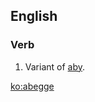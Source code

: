==English==
===Verb===
{{en-verb|abegg}}

# {{context|obsolete|lang=en}} Variant of [[aby]].

[[ko:abegge]]